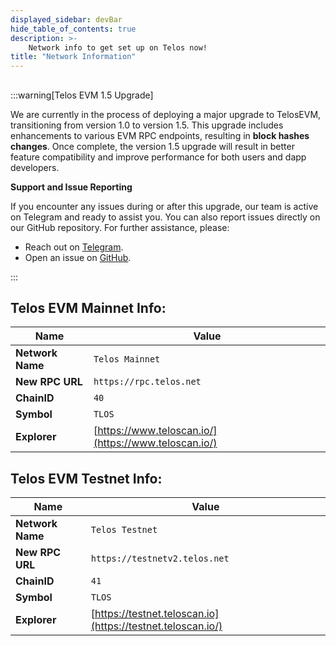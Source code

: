 ---
displayed_sidebar: devBar
hide_table_of_contents: true
description: >-
    Network info to get set up on Telos now!
title: "Network Information"
---

## 

:::warning[Telos EVM 1.5 Upgrade]

We are currently in the process of deploying a major upgrade to TelosEVM, transitioning from version 1.0 to version 1.5. 
This upgrade includes enhancements to various EVM RPC endpoints, resulting in **block hashes changes**.
Once complete, the version 1.5 upgrade will result in better feature compatibility and improve performance for both users and dapp developers. 

**Support and Issue Reporting**

If you encounter any issues during or after this upgrade, our team is active on Telegram and ready to assist you. You can also report issues directly on our GitHub repository. For further assistance, please:

- Reach out on [Telegram](https://t.me/HelloTelos).
- Open an issue on [GitHub](https://github.com/telosnetwork/tcd-portal/issues/new/choose).

:::



## **Telos EVM Mainnet Info:**

| Name             | Value                                                |
| ---------------- | ---------------------------------------------------- |
| **Network Name** | `Telos Mainnet`                                      |
| **New RPC URL**  | `https://rpc.telos.net`                      |
| **ChainID**      | `40`                                                 |
| **Symbol**       | `TLOS`                                               |
| **Explorer**     | [https://www.teloscan.io/](https://www.teloscan.io/) |

## **Telos EVM Testnet Info:**

| Name             | Value                                                       |
| ---------------- | ----------------------------------------------------------- |
| **Network Name** | `Telos Testnet`                                             |
| **New RPC URL**  | `https://testnetv2.telos.net`                             |
| **ChainID**      | `41`                                                        |
| **Symbol**       | `TLOS`                                                      |
| **Explorer**     | [https://testnet.teloscan.io](https://testnet.teloscan.io/) |

